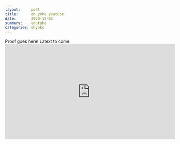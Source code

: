 ```yaml
---
layout:     post
title:      oh yoko youtube
date:       2020-12-02
summary:    youtube
categories: ohyoko
---
```

Proof goes here!
Latext to come
<iframe width="560" height="315" src="https://www.youtube.com/embed/7yttffLoWJw" frameborder="0" allow="autoplay; encrypted-media" allowfullscreen></iframe>



